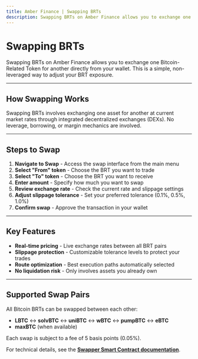 ```yaml
---
title: Amber Finance | Swapping BRTs
description: Swapping BRTs on Amber Finance allows you to exchange one Bitcoin-Related Token for another directly from your wallet. This is a simple, non-leveraged way to adjust your BRT exposure.
---
```


# Swapping BRTs

Swapping BRTs on Amber Finance allows you to exchange one Bitcoin-Related Token for another directly from your wallet. This is a simple, non-leveraged way to adjust your BRT exposure.

---

## How Swapping Works

Swapping BRTs involves exchanging one asset for another at current market rates through integrated decentralized exchanges (DEXs). No leverage, borrowing, or margin mechanics are involved.

---

## Steps to Swap

1. **Navigate to Swap** - Access the swap interface from the main menu
2. **Select "From" token** - Choose the BRT you want to trade
3. **Select "To" token** - Choose the BRT you want to receive
4. **Enter amount** - Specify how much you want to swap
5. **Review exchange rate** - Check the current rate and slippage settings
6. **Adjust slippage tolerance** - Set your preferred tolerance (0.1%, 0.5%, 1.0%)
7. **Confirm swap** - Approve the transaction in your wallet

---

## Key Features

- **Real-time pricing** - Live exchange rates between all BRT pairs
- **Slippage protection** - Customizable tolerance levels to protect your trades
- **Route optimization** - Best execution paths automatically selected
- **No liquidation risk** - Only involves assets you already own

---

## Supported Swap Pairs

All Bitcoin BRTs can be swapped between each other:

- **LBTC** ↔ **solvBTC** ↔ **uniBTC** ↔ **wBTC** ↔ **pumpBTC** ↔ **eBTC**
- **maxBTC** (when available)

Each swap is subject to a fee of 5 basis points (0.05%).

For technical details, see the **[Swapper Smart Contract documentation](/smart_contracts/swapper)**.
